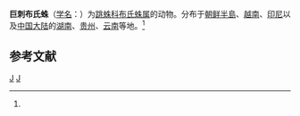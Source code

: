 {{Speciesbox
| taxon = Bristowia heterospinosa
| binomial_authority = (Reimoser, 1934)<ref name='id14679'>{{cite web| url =http://www.bioinfo.cn/db05/BjdwSpecies.php?action=view&id=14679| title =巨刺布氏蛛| work =《中国动物物种编目数据库》| publisher =中国科学院微生物研究所| author =中国科学院动物研究所| accessdate =2009-04-28| deadurl =yes| archiveurl =https://web.archive.org/web/20160305002908/http://www.bioinfo.cn/db05/BjdwSpecies.php?action=view&id=14679| archivedate =2016-03-05}}</ref>
}}

'''巨刺布氏蛛'''（[[学名|学名]]：{{lang|la|''Bristowia heterospinosa''}}）为[[跳蛛科|跳蛛科]][[布氏蛛属|布氏蛛属]]的动物。分布于[[朝鲜半島|朝鲜半島]]、[[越南|越南]]、[[印尼|印尼]]以及[[中国大陆|中国大陆]]的[[湖南|湖南]]、[[贵州|贵州]]、[[云南|云南]]等地。<ref name='id14679'/>

== 参考文献 ==
{{reflist}}

{{Wikispecies|Bristowia heterospinosa}}
{{蜘蛛小作品}}

{{taxonbar}}
[[Category:_1934年描述的动物|J]]
[[Category:布氏蛛属|J]]